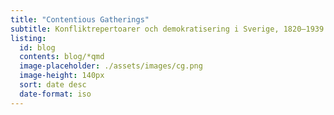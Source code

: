 ```yaml
---
title: "Contentious Gatherings"
subtitle: Konfliktrepertoarer och demokratisering i Sverige, 1820–1939
listing:
  id: blog
  contents: blog/*qmd
  image-placeholder: ./assets/images/cg.png
  image-height: 140px
  sort: date desc
  date-format: iso
---
```

